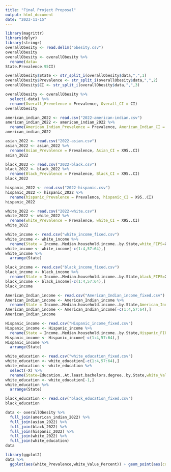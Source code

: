 ```yaml
---
title: "Final Project Proposal"
output: html_document
date: "2023-11-15"
---
```


```r
library(magrittr)
library(dplyr)
library(stringr)
overallObesity <- read.delim("obesity.csv")
overallObesity
overallObesity <- overallObesity %>%
  rename(data=
State.Prevalence.95CI)

overallObesity$State <- str_split_i(overallObesity$data,",",1)
overallObesity$Prevalence <- str_split_i(overallObesity$data,",",2)
overallObesity$CI <- str_split_i(overallObesity$data,",",3)

overallObesity <- overallObesity %>%
  select(-data) %>%
  rename(Overall_Prevelence = Prevalence, Overall_CI = CI)
overallObesity
```

```r
american_indian_2022 <- read.csv("2022-american-indian.csv")
american_indian_2022 <- american_indian_2022 %>%
  rename(American_Indian_Prevelence = Prevalence, American_Indian_CI = X95..CI)
american_indian_2022

```

```r
asian_2022 <- read.csv("2022-asian.csv")
asian_2022 <- asian_2022 %>%
  rename(Asian_Prevalence = Prevalence, Asian_CI = X95..CI)
asian_2022
```

```r
black_2022 <- read.csv("2022-black.csv")
black_2022 <- black_2022 %>%
  rename(Black_Prevalence = Prevalence, Black_CI = X95..CI)
black_2022
```

```r
hispanic_2022 <- read.csv("2022-hispanic.csv")
hispanic_2022 <- hispanic_2022 %>%
  rename(hispanic_Prevalence = Prevalence, hispanic_CI = X95..CI)
hispanic_2022
```


```r
white_2022 <- read.csv("2022-white.csv")
white_2022 <- white_2022 %>%
  rename(white_Prevalence = Prevalence, white_CI = X95..CI)
white_2022
```


```r
white_income <- read.csv("white_income_fixed.csv")
white_income <- white_income %>%
  rename(State = Income..Median.household.income..by.State,white_FIPS=X,white_Value=X.1,white_Rank=X.2)
white_income <- white_income[-c(1:4,57:64),]
white_income %>%
  arrange(State)
```

```r
black_income <- read.csv("black_income_fixed.csv")
black_income <- black_income %>%
  rename(State = Income..Median.household.income..by.State,black_FIPS=X,black_Value=X.1,black_Rank=X.2)
black_income <- black_income[-c(1:4,57:64),]
black_income
```

```r
American_Indian_income <- read.csv("American_Indian_income_fixed.csv")
American_Indian_income <- American_Indian_income %>%
  rename(State = Income..Median.household.income..by.State,American_Indian_FIPS=X,American_Indian_Value=X.1,American_Indian_Rank=X.2)
American_Indian_income <- American_Indian_income[-c(1:4,57:64),]
American_Indian_income
```

```r
Hispanic_income <- read.csv("Hispanic_income_fixed.csv")
Hispanic_income <- Hispanic_income %>%
  rename(State = Income..Median.household.income..by.State,Hispanic_FIPS=X,Hispanic_Value=X.1,Hispanic_Rank=X.2)
Hispanic_income <- Hispanic_income[-c(1:4,57:64),]
Hispanic_income %>%
  arrange(State)
```

```r
white_education <- read.csv("white_education_fixed.csv")
white_education <- white_education[-c(1:4,57:64),]
white_education <- white_education %>%
  select(-X) %>%
  rename(State=Education..At.least.bachelors.degree..by.State,white_Value_Percent=X.1,white_People=X.2,white_Rank=X.3)
white_education <- white_education[-1,]
white_education %>%
  arrange(State)
```

```r
black_education <- read.csv("black_education_fixed.csv")
black_education
```

```r
data <- overallObesity %>%
  full_join(american_indian_2022) %>%
  full_join(asian_2022) %>%
  full_join(black_2022) %>%
  full_join(hispanic_2022) %>%
  full_join(white_2022) %>%
  full_join(white_education)
data
```

```r
library(ggplot2)
data %>%
  ggplot(aes(white_Prevalence,white_Value_Percent)) + geom_point(aes(color=State))
```

```r

```

